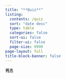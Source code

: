 ```yaml
---
title: "**Quiz**"
listing:
  contents: /quiz
  sort: "date desc"
  type: table
  categories: false
  sort-ui: false
  filter-ui: false
  page-size: 9999
page-layout: full
title-block-banner: false
---
```


**퀴즈** 